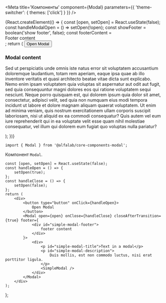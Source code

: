 

<Meta
    title='Компоненты'
    component={Modal}
    parameters={{ 'theme-switcher': { themes: ['click'] } }}
/>

<!-- Canvas -->


<Story name='Modal'>
    {React.createElement(() => {
        const [open, setOpen] = React.useState(false);
        const handleModalOpen = () => setOpen(!open);
        const showFooter = boolean('show footer', false);
        const footerContent = <div>Footer content</div>;
        return (
            <React.Fragment>
                <button onClick={handleModalOpen}>Open Modal</button>
                <Modal
                    open={open}
                    onClose={handleModalOpen}
                    hasCloser={boolean('closer', false)}
                    fullscreen={boolean('fullscreen', false)}
                    size={select('size', ['s', 'm', 'l'], 'm')}
                    hideBackdrop={boolean('hide backdrop', false)}
                    footer={showFooter && footerContent}
                >
                    <div>
                        <h3>Modal content</h3>
                        <p>Sed ut perspiciatis unde omnis iste natus error sit voluptatem accusantium
                            doloremque laudantium, totam rem aperiam, eaque ipsa quae ab illo inventore
                            veritatis et quasi architecto beatae vitae dicta sunt explicabo. Nemo enim
                            ipsam voluptatem quia voluptas sit aspernatur aut odit aut fugit, sed quia
                            consequuntur magni dolores eos qui ratione voluptatem sequi nesciunt. Neque
                            porro quisquam est, qui dolorem ipsum quia dolor sit amet, consectetur,
                            adipisci velit, sed quia non numquam eius modi tempora incidunt ut labore
                            et dolore magnam aliquam quaerat voluptatem. Ut enim ad minima veniam,
                            quis nostrum exercitationem ullam corporis suscipit laboriosam, nisi ut
                            aliquid ex ea commodi consequatur? Quis autem vel eum iure reprehenderit
                            qui in ea voluptate velit esse quam nihil molestiae consequatur, vel illum
                            qui dolorem eum fugiat quo voluptas nulla pariatur?
                        </p>
                    </div>
                </Modal>
            </React.Fragment>
        );
    })}
</Story>


<!-- Docs -->

<ComponentHeader
    name='Modal'
    version={version}
    package='@alfalab/core-components-modal'
    stage={1}
/>

```tsx
import { Modal } from '@alfalab/core-components-modal';
```
Компонент `Modal`.

<Props of={Modal} />

    const [open, setOpen] = React.useState(false);
    const handleOpen = () => {
        setOpen(true);
    };
    const handleClose = () => {
        setOpen(false);
    };
    return (
        <div>
            <button type="button" onClick={handleOpen}>
                Open Modal
            </button>
            <Modal open={open} onClose={handleClose} closeAfterTransition={true} footer={
                <div id="simple-modal-footer">
                    footer content
                </div>
            }>
                <div>
                    <p id="simple-modal-title">Text in a modal</p>
                    <p id="simple-modal-description">
                        Duis mollis, est non commodo luctus, nisi erat porttitor ligula.
                    </p>
                    <SimpleModal />
                </div>
            </Modal>
        </div>
    );
};

<Preview>
    <SimpleModal />
</Preview>
